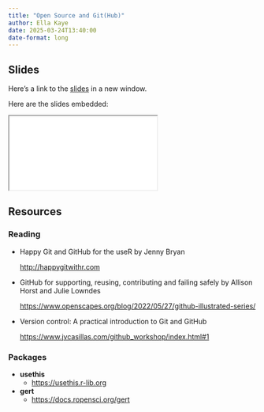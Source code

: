```yaml
---
title: "Open Source and Git(Hub)"
author: Ella Kaye
date: 2025-03-24T13:40:00
date-format: long
---
```


## Slides

Here's a link to the [slides](/slides/02-github/index.qmd){target="_blank"} in a new window. 

Here are the slides embedded:

<iframe class="slide-deck ar3x2" src="/slides/02-github/index.html" title="02-github slides">
</iframe>

## Resources

### Reading

- Happy Git and GitHub for the useR by Jenny Bryan

  <http://happygitwithr.com>

- GitHub for supporting, reusing, contributing and failing safely by Allison Horst and Julie Lowndes
  
  <https://www.openscapes.org/blog/2022/05/27/github-illustrated-series/>

- Version control: A practical introduction to Git and GitHub

  <https://www.jvcasillas.com/github_workshop/index.html#1>


### Packages

- **usethis**
  - <https://usethis.r-lib.org>
  
- **gert**
  - <https://docs.ropensci.org/gert>
